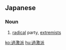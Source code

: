 ==Japanese==
{{ja-kanjitab|か|げき|は|yomi=on}}

===Noun===
{{ja-noun|かげきは}}

# [[radical]] party, [[extremist]]s
#: {{ja-usex|イスラム過激派がケニアの大学を襲撃した。|^イスラム かげきは が ^ケニア の だいがく を しゅうげき した。|Islamic extremists attacked a university in Kenya.}}

[[ko:過激派]]
[[hu:過激派]]
